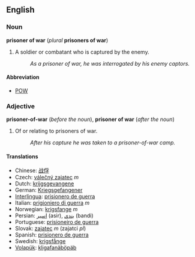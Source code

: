 ==English==
===Noun===
'''prisoner of war''' (''plural'' '''prisoners of war''')

#A soldier or combatant who is captured by the enemy.
#:''As a prisoner of war, he was interrogated by his enemy captors.''

====Abbreviation====
*[[POW]]

===Adjective===
'''prisoner-of-war''' (''before the noun''), '''prisoner of war''' (''after the noun'')
#Of or relating to prisoners of war.
#:''After his capture he was taken to a prisoner-of-war camp.''
 
====Translations====
*Chinese: [[战俘]]
*Czech: [[válečný zajatec]] ''m''
*Dutch: [[krijgsgevangene]]
*German: [[Kriegsgefangener]]
*[[Interlingua]]: [[prisionero de guerra]] 
*Italian: [[prigioniero di guerra]] ''m''
*Norwegian: [[krigsfange]] ''m''
*Persian: [[اسیر]] (asir), [[بندی]] (bandi)
*Portuguese: [[prisioneiro de guerra]]
*Slovak: [[zajatec]] ''m'' (zajatci ''pl'')
*Spanish: [[prisionero de guerra]] 
*Swedish: [[krigsfånge]] 
*[[Volapük]]: [[kligafanäböpäb]]